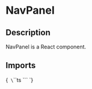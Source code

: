 
<Meta title="Components/NavPanel" of={NavPanelStories} />

# NavPanel

## Description

NavPanel is a React component.

## Imports

<Markdown>{`
\`\`\`ts
\`\`\`
`}</Markdown>

<Primary />

<ArgTypes of={NavPanel}/>

